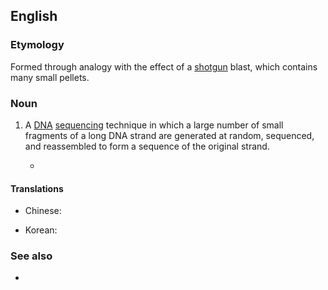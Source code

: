 ==English==

===Etymology===
Formed through analogy with the effect of a [[shotgun]] blast, which contains many small pellets.

===Noun===
{{en-noun|-|head=[[shotgun]] [[sequencing]]}}

# {{context|genetics|lang=en}} A [[DNA]] [[sequencing]] technique in which a large number of small fragments of a long DNA strand are generated at random, sequenced, and reassembled to form a sequence of the original strand.
#*{{quote-journal|passage=In '''shotgun sequencing''' of genomic DNA, fragments of a genome are sequenced and computationally reassembled to determine the genome of an organism|author=Selene K Swanson|coauthors=Michael P. Washburn|page=719|year=2005|title=The continuing evolution of shotgun proteomics|journal=Drug Discovery Today}}

====Translations====
{{trans-top|DNA sequencing technique}}
* Chinese: {{t|zh|鸟枪法|tr=niǎoqiāngfǎ|sc=Hani}}
{{trans-mid}}
* Korean: {{t|ko|샷건 시퀀싱|tr=syatgeon sikwonsing}}
{{trans-bottom}}

===See also===
*{{pedia}}